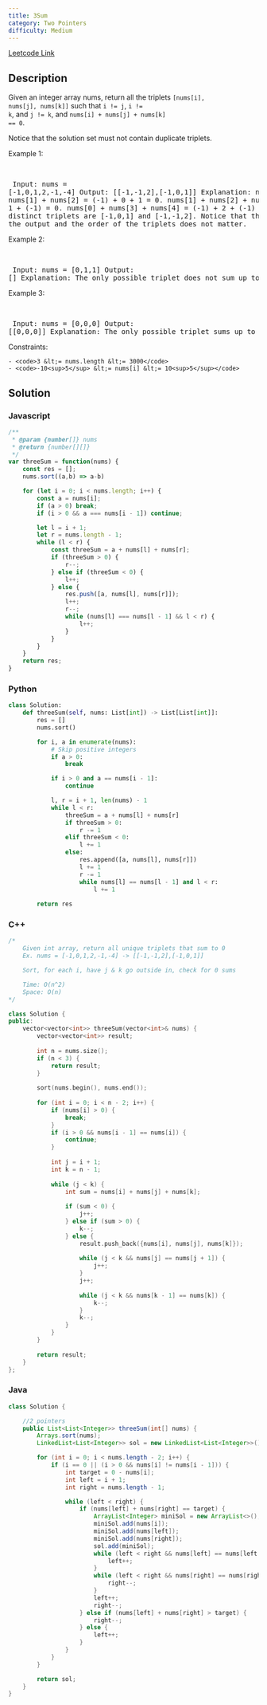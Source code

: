 ```yaml
---
title: 3Sum
category: Two Pointers
difficulty: Medium
---
```


<Callout>

[Leetcode Link](https://leetcode.com/problems/3sum)

</Callout>

## Description
Given an integer array nums, return all the triplets <code>[nums[i], nums[j], nums[k]]</code> such that <code>i != j</code>, <code>i != k</code>, and <code>j != k</code>, and <code>nums[i] + nums[j] + nums[k] == 0</code>.

Notice that the solution set must not contain duplicate triplets.

 
Example 1:

<br /><pre className="overflow-x-auto">
Input: nums = [-1,0,1,2,-1,-4]
Output: [[-1,-1,2],[-1,0,1]]
Explanation: 
nums[0] + nums[1] + nums[2] = (-1) + 0 + 1 = 0.
nums[1] + nums[2] + nums[4] = 0 + 1 + (-1) = 0.
nums[0] + nums[3] + nums[4] = (-1) + 2 + (-1) = 0.
The distinct triplets are [-1,0,1] and [-1,-1,2].
Notice that the order of the output and the order of the triplets does not matter.
</pre>

Example 2:

<br /><pre className="overflow-x-auto">
Input: nums = [0,1,1]
Output: []
Explanation: The only possible triplet does not sum up to 0.
</pre>

Example 3:

<br /><pre className="overflow-x-auto">
Input: nums = [0,0,0]
Output: [[0,0,0]]
Explanation: The only possible triplet sums up to 0.
</pre>

 
Constraints:


	- <code>3 &lt;= nums.length &lt;= 3000</code>
	- <code>-10<sup>5</sup> &lt;= nums[i] &lt;= 10<sup>5</sup></code>



## Solution

### Javascript
```javascript
/**
 * @param {number[]} nums
 * @return {number[][]}
 */
var threeSum = function(nums) {
    const res = [];
    nums.sort((a,b) => a-b)

    for (let i = 0; i < nums.length; i++) {
        const a = nums[i];
        if (a > 0) break;
        if (i > 0 && a === nums[i - 1]) continue;

        let l = i + 1;
        let r = nums.length - 1;
        while (l < r) {
            const threeSum = a + nums[l] + nums[r];
            if (threeSum > 0) {
                r--;
            } else if (threeSum < 0) {
                l++;
            } else {
                res.push([a, nums[l], nums[r]]);
                l++;
                r--;
                while (nums[l] === nums[l - 1] && l < r) {
                    l++;
                }
            }
        }
    }
    return res;
}


```
### Python
```python
class Solution:
    def threeSum(self, nums: List[int]) -> List[List[int]]:
        res = []
        nums.sort()

        for i, a in enumerate(nums):
            # Skip positive integers
            if a > 0:
                break

            if i > 0 and a == nums[i - 1]:
                continue

            l, r = i + 1, len(nums) - 1
            while l < r:
                threeSum = a + nums[l] + nums[r]
                if threeSum > 0:
                    r -= 1
                elif threeSum < 0:
                    l += 1
                else:
                    res.append([a, nums[l], nums[r]])
                    l += 1
                    r -= 1
                    while nums[l] == nums[l - 1] and l < r:
                        l += 1
                        
        return res

```
### C++
```cpp
/*
    Given int array, return all unique triplets that sum to 0
    Ex. nums = [-1,0,1,2,-1,-4] -> [[-1,-1,2],[-1,0,1]]

    Sort, for each i, have j & k go outside in, check for 0 sums

    Time: O(n^2)
    Space: O(n)
*/

class Solution {
public:
    vector<vector<int>> threeSum(vector<int>& nums) {
        vector<vector<int>> result;
        
        int n = nums.size();
        if (n < 3) {
            return result;
        }
        
        sort(nums.begin(), nums.end());
        
        for (int i = 0; i < n - 2; i++) {
            if (nums[i] > 0) {
                break;
            }
            if (i > 0 && nums[i - 1] == nums[i]) {
                continue;
            }
            
            int j = i + 1;
            int k = n - 1;
            
            while (j < k) {
                int sum = nums[i] + nums[j] + nums[k];
                
                if (sum < 0) {
                    j++;
                } else if (sum > 0) {
                    k--;
                } else {
                    result.push_back({nums[i], nums[j], nums[k]});
                    
                    while (j < k && nums[j] == nums[j + 1]) {
                        j++;
                    }
                    j++;
                    
                    while (j < k && nums[k - 1] == nums[k]) {
                        k--;
                    }
                    k--;
                }
            }
        }
        
        return result;
    }
};

```
### Java
```java
class Solution {

    //2 pointers
    public List<List<Integer>> threeSum(int[] nums) {
        Arrays.sort(nums);
        LinkedList<List<Integer>> sol = new LinkedList<List<Integer>>();

        for (int i = 0; i < nums.length - 2; i++) {
            if (i == 0 || (i > 0 && nums[i] != nums[i - 1])) {
                int target = 0 - nums[i];
                int left = i + 1;
                int right = nums.length - 1;

                while (left < right) {
                    if (nums[left] + nums[right] == target) {
                        ArrayList<Integer> miniSol = new ArrayList<>();
                        miniSol.add(nums[i]);
                        miniSol.add(nums[left]);
                        miniSol.add(nums[right]);
                        sol.add(miniSol);
                        while (left < right && nums[left] == nums[left + 1]) {
                            left++;
                        }
                        while (left < right && nums[right] == nums[right - 1]) {
                            right--;
                        }
                        left++;
                        right--;
                    } else if (nums[left] + nums[right] > target) {
                        right--;
                    } else {
                        left++;
                    }
                }
            }
        }

        return sol;
    }
}

```


